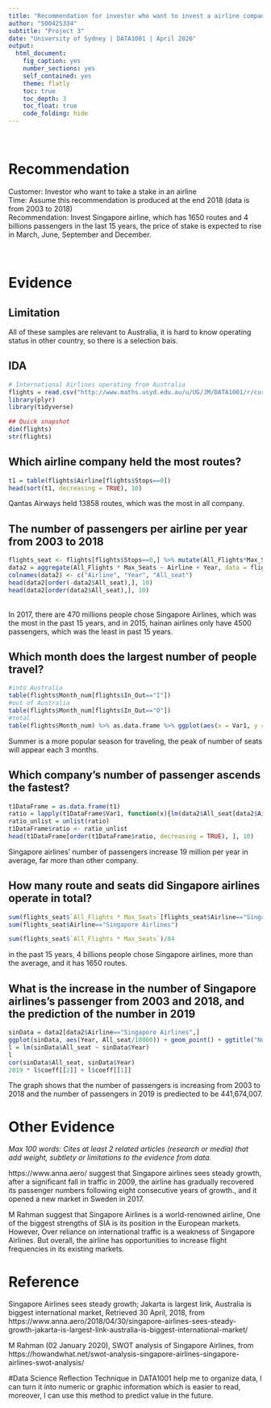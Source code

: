 ```yaml
---
title: "Recommendation for investor who want to invest a airline company"
author: "500425334"
subtitle: "Project 3"
date: "University of Sydney | DATA1001 | April 2020"
output:
  html_document:
    fig_caption: yes
    number_sections: yes
    self_contained: yes
    theme: flatly
    toc: true
    toc_depth: 3
    toc_float: true
    code_folding: hide
---
```


<br>

# Recommendation
Customer: Investor who want to take a stake in an airline\
Time: Assume this recommendation is produced at the end 2018 (data is from 2003 to 2018)\
Recommendation: Invest Singapore airline, which has 1650 routes and 4 billions passengers in the last 15 years, the price of stake is expected to rise in March, June, September and December.

<br>

# Evidence

## Limitation
All of these samples are relevant to Australia, it is hard to know operating status in other country, so there is a selection bais.

## IDA
```r
# International Airlines operating from Australia
flights = read.csv("http://www.maths.usyd.edu.au/u/UG/JM/DATA1001/r/current/projects/2020data/flights.csv")
library(plyr)
library(tidyverse)

## Quick snapshot
dim(flights)
str(flights)

```

## Which airline company held the most routes?
```r
t1 = table(flights$Airline[flights$Stops==0])
head(sort(t1, decreasing = TRUE), 10)
```
Qantas Airways held 13858 routes, which was the most in all company.



## The number of passengers per airline per year from 2003 to 2018
```r
flights_seat <- flights[flights$Stops==0,] %>% mutate(All_Flights*Max_Seats)
data2 = aggregate(All_Flights * Max_Seats ~ Airline + Year, data = flights_seat, sum)
colnames(data2) <- c("Airline", "Year", "All_seat")
head(data2[order(-data2$All_seat),], 10)
head(data2[order(data2$All_seat),], 10)
```
<br>
In 2017, there are 470 millions people chose Singapore Airlines, which was the most in the past 15 years, and in 2015, hainan airlines only have 4500 passengers, which was the least in past 15 years.

## Which month does the largest number of people travel?
```r
#into Australia
table(flights$Month_num[flights$In_Out=="I"])
#out of Australia
table(flights$Month_num[flights$In_Out=="O"])
#total
table(flights$Month_num) %>% as.data.frame %>% ggplot(aes(x = Var1, y = Freq)) + geom_histogram(stat = "identity") 
```
Summer is a more popular season for traveling, the peak of number of seats will appear each 3 months.

## Which company's number of passenger ascends the fastest?
```r
t1DataFrame = as.data.frame(t1)
ratio = lapply(t1DataFrame$Var1, function(x){lm(data2$All_seat[data2$Airline == x] ~ data2$Year[data2$Airline == x])$coeff[[2]]})
ratio_unlist = unlist(ratio)
t1DataFrame$ratio <- ratio_unlist
head(t1DataFrame[order(t1DataFrame$ratio, decreasing = TRUE), ], 10)
```
Singapore airlines' number of passengers increase 19 million per year in average, far more than other company.

## How many route and seats did Singapore airlines operate in total?
```r
sum(flights_seat$`All_Flights * Max_Seats`[flights_seat$Airline=="Singapore Airlines"])
sum(flights_seat$Airline=="Singapore Airlines")

sum(flights_seat$`All_Flights * Max_Seats`)/84
```
in the past 15 years, 4 billions people chose Singapore airlines, more than the average, and it has 1650 routes.

## What is the increase in the number of Singapore airlines's passenger from 2003 and 2018, and the prediction of the number in 2019
```r
sinData = data2[data2$Airline=="Singapore Airlines",]
ggplot(sinData, aes(Year, All_seat/10000)) + geom_point() + ggtitle("Number of seat operate by Singapore Airlines from 2003 to 2018") + ylab("seat (in thousands)") + geom_smooth(method='lm', se=FALSE)
l = lm(sinData$All_seat ~ sinData$Year)
l
cor(sinData$All_seat, sinData$Year)
2019 * l$coeff[[2]] + l$coeff[[1]]
```
The graph shows that the number of passengers is increasing from 2003 to 2018 and the number of passengers in 2019 is prediected to be 441,674,007.


# Other Evidence 

*Max 100 words: Cites at least 2 related articles (research or media) that add weight, subtlety or limitations to the evidence from data.*

https://www.anna.aero/ suggest that Singapore airlines sees steady growth, after a significant fall in traffic in 2009, the airline has gradually recovered its passenger numbers following eight consecutive years of growth., and it opened a new market in Sweden in 2017.

M Rahman suggest that Singapore Airlines is a world-renowned airline, One of the biggest strengths of SIA is its position in the European markets. However, Over reliance on international traffic is a weakness of Singapore Airlines. But overall, the airline has opportunities to increase flight frequencies in its existing markets.

# Reference
Singapore Airlines sees steady growth; Jakarta is largest link, Australia is biggest international market, Retrieved 30 April, 2018, from https://www.anna.aero/2018/04/30/singapore-airlines-sees-steady-growth-jakarta-is-largest-link-australia-is-biggest-international-market/

M Rahman (02 January 2020), SWOT analysis of Singapore Airlines, from https://howandwhat.net/swot-analysis-singapore-airlines-singapore-airlines-swot-analysis/

#Data Science Reflection
Technique in DATA1001 help me to organize data, I can turn it into numeric or graphic information which is easier to read, moreover, I can use this method to predict value in the future.
